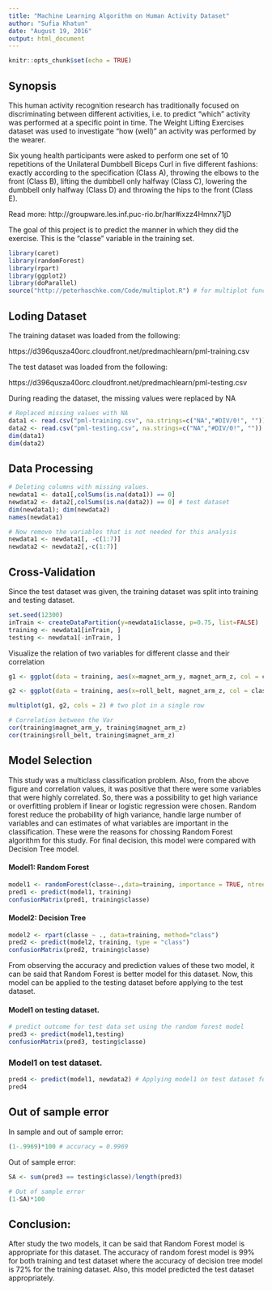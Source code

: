 ```yaml
---
title: "Machine Learning Algorithm on Human Activity Dataset"
author: "Sufia Khatun"
date: "August 19, 2016"
output: html_document
---
```


```r
knitr::opts_chunk$set(echo = TRUE)
```

## Synopsis

This human activity recognition research has traditionally focused on discriminating between different activities, i.e. to predict "which" activity was performed at a specific point in time. The Weight Lifting Exercises dataset was used to investigate "how (well)" an activity was performed by the wearer.

Six young health participants were asked to perform one set of 10 repetitions of the Unilateral Dumbbell Biceps Curl in five different fashions: exactly according to the specification (Class A), throwing the elbows to the front (Class B), lifting the dumbbell only halfway (Class C), lowering the dumbbell only halfway (Class D) and throwing the hips to the front (Class E).

Read more: http://groupware.les.inf.puc-rio.br/har#ixzz4Hmnx71jD

The goal of this project is to predict the manner in which they did the exercise. This is the "classe" variable in the training set.

```r
library(caret)
library(randomForest)
library(rpart)
library(ggplot2)
library(doParallel)
source("http://peterhaschke.com/Code/multiplot.R") # for multiplot function
```

## Loding Dataset

The training dataset was loaded from the following:

https://d396qusza40orc.cloudfront.net/predmachlearn/pml-training.csv

The test dataset was loaded from the following:

https://d396qusza40orc.cloudfront.net/predmachlearn/pml-testing.csv

During reading the dataset, the missing values were replaced by NA

```r
# Replaced missing values with NA
data1 <- read.csv("pml-training.csv", na.strings=c("NA","#DIV/0!", ""))
data2 <- read.csv("pml-testing.csv", na.strings=c("NA","#DIV/0!", ""))
dim(data1)
dim(data2)
```

## Data Processing

```r
# Deleting columns with missing values.
newdata1 <- data1[,colSums(is.na(data1)) == 0]
newdata2 <- data2[,colSums(is.na(data2)) == 0] # test dataset
dim(newdata1); dim(newdata2)
names(newdata1)

# Now remove the variables that is not needed for this analysis
newdata1 <- newdata1[, -c(1:7)]
newdata2 <- newdata2[,-c(1:7)]
```

## Cross-Validation

Since the test dataset was given, the training dataset was split into training and testing dataset.  
```r
set.seed(12300)
inTrain <- createDataPartition(y=newdata1$classe, p=0.75, list=FALSE)
training <- newdata1[inTrain, ]
testing <- newdata1[-inTrain, ]
```

Visualize the relation of two variables for different classe and their correlation

```r
g1 <- ggplot(data = training, aes(x=magnet_arm_y, magnet_arm_z, col = classe))+ geom_point() + ggtitle("Simmilar Activity Data")

g2 <- ggplot(data = training, aes(x=roll_belt, magnet_arm_z, col = classe)) + geom_point() + ggtitle("Different Activity Data")

multiplot(g1, g2, cols = 2) # two plot in a single row

# Correlation between the Var
cor(training$magnet_arm_y, training$magnet_arm_z)
cor(training$roll_belt, training$magnet_arm_z)
```

## Model Selection

This study was a multiclass classification problem. Also, from the above figure and correlation values, it was positive that there were some variables that were highly correlated. So, there was a possibility to get high variance or overfitting problem if linear or logistic regression were chosen. Random forest reduce the probability of high variance, handle large number of variables and can estimates of what variables are important in the classification. These were the reasons for chossing Random Forest algorithm for this study. For final decision, this model were compared with Decision Tree model.

#### Model1: Random Forest
```r
model1 <- randomForest(classe~.,data=training, importance = TRUE, ntrees = 10)
pred1 <- predict(model1, training)
confusionMatrix(pred1, training$classe)
```

#### Model2: Decision Tree
```r
model2 <- rpart(classe ~ ., data=training, method="class")
pred2 <- predict(model2, training, type = "class")
confusionMatrix(pred2, training$classe)
```

From observing the accuracy and prediction values of these two model, it can be said that Random Forest is better model for this dataset. Now, this model can be applied to the testing dataset before applying to the test dataset.

#### Model1 on testing dataset.

```r
# predict outcome for test data set using the random forest model
pred3 <- predict(model1,testing)
confusionMatrix(pred3, testing$classe)
```

### Model1 on test dataset.

```r
pred4 <- predict(model1, newdata2) # Applying model1 on test dataset for quiz
pred4
```

## Out of sample error

In sample and out of sample error:

```r
(1-.9969)*100 # accuracy = 0.9969
```

Out of sample error:
```r
SA <- sum(pred3 == testing$classe)/length(pred3)

# Out of sample error
(1-SA)*100
```

## Conclusion:

After study the two models, it can be said that Random Forest model is appropriate for this dataset. The accuracy of random forest model is 99% for both training and test dataset where the accuracy of decision tree model is 72% for the training dataset. Also, this model predicted the test dataset appropriately.